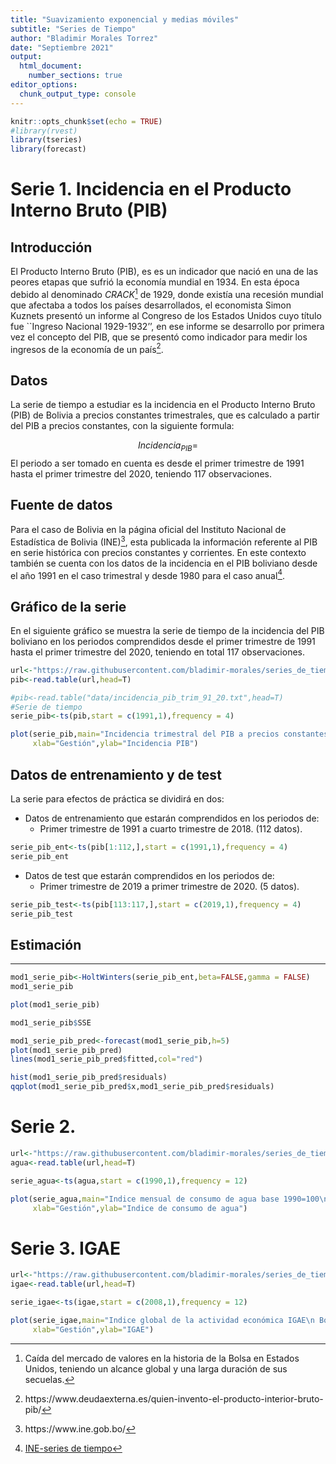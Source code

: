 ```yaml
---
title: "Suavizamiento exponencial y medias móviles"
subtitle: "Series de Tiempo"
author: "Bladimir Morales Torrez"
date: "Septiembre 2021"
output: 
  html_document:
    number_sections: true
editor_options: 
  chunk_output_type: console
---
```


```r
knitr::opts_chunk$set(echo = TRUE)
#library(rvest)
library(tseries)
library(forecast)
```

# Serie 1. Incidencia en el Producto Interno Bruto (PIB)

## Introducción

El Producto Interno Bruto (PIB), es es un indicador que nació en una de las peores etapas que sufrió la economía mundial en 1934. En esta época debido al denominado *CRACK*^[Caída del mercado de valores en la historia de la Bolsa en Estados Unidos, teniendo un alcance global y una larga duración de sus secuelas.] de 1929, donde existía una recesión mundial que afectaba a todos los países desarrollados, el economista Simon Kuznets presentó un informe al Congreso de los Estados Unidos cuyo título fue ``Ingreso Nacional 1929-1932'', en ese informe se desarrollo por primera vez el concepto del PIB, que se presentó como indicador para medir los ingresos de la economía de un país^[ https://www.deudaexterna.es/quien-invento-el-producto-interior-bruto-pib/].


## Datos

La serie de tiempo a estudiar es la incidencia en el Producto Interno Bruto (PIB) de Bolivia a precios constantes trimestrales, que es calculado a partir del PIB a precios constantes, con la siguiente formula:

$$Incidencia_{PIB}=$$
El periodo a ser tomado en cuenta es desde el primer trimestre de 1991 hasta el primer trimestre del 2020, teniendo 117 observaciones.

## Fuente de datos

Para el caso de Bolivia en la página oficial del Instituto Nacional de Estadística de Bolivia (INE)^[https://www.ine.gob.bo/], esta publicada la información referente al PIB en serie histórica con precios constantes y corrientes. En este contexto también se cuenta con los datos de la incidencia en el PIB boliviano desde el año 1991 en el caso trimestral y desde 1980 para el caso anual^[ [INE-series de tiempo](https://www.ine.gob.bo/index.php/estadisticas-economicas/pib-y-cuentas-nacionales/producto-interno-bruto-trimestral/producto-interno-bruto-trimestral-intro/#1604584724125-615aec14-e917)].

## Gráfico de la serie

En el siguiente gráfico se muestra la serie de tiempo de la incidencia del PIB boliviano en los periodos comprendidos desde el primer trimestre de 1991 hasta el primer trimestre del 2020, teniendo en total 117 observaciones.

```r
url<-"https://raw.githubusercontent.com/bladimir-morales/series_de_tiempo/main/data/incidencia_pib_trim_91_20.txt"
pib<-read.table(url,head=T)

#pib<-read.table("data/incidencia_pib_trim_91_20.txt",head=T)
#Serie de tiempo
serie_pib<-ts(pib,start = c(1991,1),frequency = 4)
```


```r
plot(serie_pib,main="Incidencia trimestral del PIB a precios constantes\n Bolivia (I - 1991 a I - 2020)",
     xlab="Gestión",ylab="Incidencia PIB")

```

## Datos de entrenamiento y de test

La serie para efectos de práctica se dividirá en dos:

* Datos de entrenamiento que estarán comprendidos en los periodos de: 
  -   Primer trimestre de 1991 a cuarto trimestre de 2018. (112 datos). 

```r
serie_pib_ent<-ts(pib[1:112,],start = c(1991,1),frequency = 4)
serie_pib_ent
```

* Datos de test que estarán comprendidos en los periodos de: 
  -   Primer trimestre de 2019 a primer trimestre de 2020. (5 datos).
  
```r
serie_pib_test<-ts(pib[113:117,],start = c(2019,1),frequency = 4)
serie_pib_test
```

  
## Estimación

** **

```r
mod1_serie_pib<-HoltWinters(serie_pib_ent,beta=FALSE,gamma = FALSE)
mod1_serie_pib
```

```r
plot(mod1_serie_pib)
```

```r
mod1_serie_pib$SSE

```

```r
mod1_serie_pib_pred<-forecast(mod1_serie_pib,h=5)
plot(mod1_serie_pib_pred)
lines(mod1_serie_pib_pred$fitted,col="red")
```


```r
hist(mod1_serie_pib_pred$residuals)
qqplot(mod1_serie_pib_pred$x,mod1_serie_pib_pred$residuals)
```


# Serie 2. 


```r
url<-"https://raw.githubusercontent.com/bladimir-morales/series_de_tiempo/main/data/indice_consumo_de agua potable_mes_90_21.txt"
agua<-read.table(url,head=T)

serie_agua<-ts(agua,start = c(1990,1),frequency = 12)
```


```r
plot(serie_agua,main="Indice mensual de consumo de agua base 1990=100\n Bolivia (Ene 1990 a Julio 2021)",
     xlab="Gestión",ylab="Indice de consumo de agua")
```

# Serie 3. IGAE 

```r
url<-"https://raw.githubusercontent.com/bladimir-morales/series_de_tiempo/main/data/igae_mes_08_21.txt"
igae<-read.table(url,head=T)

serie_igae<-ts(igae,start = c(2008,1),frequency = 12)
```


```r
plot(serie_igae,main="Indice global de la actividad económica IGAE\n Bolivia (Ene 2008 a Julio 2021)",
     xlab="Gestión",ylab="IGAE")
```

